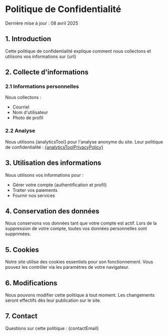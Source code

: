 
# Politique de Confidentialité

Dernière mise à jour : <time dateTime="2025-04-08">08 avril 2025</time>

## 1. Introduction

Cette politique de confidentialité explique comment nous collectons et utilisons vos informations sur {url}

## 2. Collecte d'informations

### 2.1 Informations personnelles
Nous collectons :
- Courriel
- Nom d'utilisateur
- Photo de profil

### 2.2 Analyse
Nous utilisons {analyticsTool} pour l'analyse anonyme du site. Leur politique de confidentialité : [{analyticsToolPrivacyPolicy}](https://onedollarstats.com/privacy)

## 3. Utilisation des informations

Nous utilisons vos informations pour :
- Gérer votre compte (authentification et profil)
- Traiter vos paiements
- Fournir nos services

## 4. Conservation des données

Nous conservons vos données tant que votre compte est actif. Lors de la suppression de votre compte, toutes vos données personnelles sont supprimées.

## 5. Cookies

Notre site utilise des cookies essentiels pour son fonctionnement. Vous pouvez les contrôler via les paramètres de votre navigateur.

## 6. Modifications

Nous pouvons modifier cette politique à tout moment. Les changements seront effectifs dès leur publication sur le site.

## 7. Contact

Questions sur cette politique : {contactEmail}
